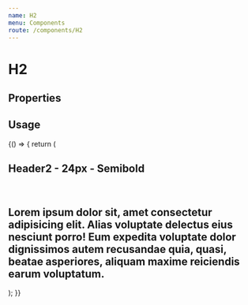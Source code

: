 ```yaml
---
name: H2
menu: Components
route: /components/H2
---
```



# H2

## Properties

<Props of={H2} />

## Usage

<Playground>
  {() => {
    return (
      <Fragment>
        <H2>Header2 - 24px - Semibold</H2>
        <br />
        <H2 id="truncated-header" truncate>
          Lorem ipsum dolor sit, amet consectetur adipisicing elit. Alias
          voluptate delectus eius nesciunt porro! Eum expedita voluptate dolor
          dignissimos autem recusandae quia, quasi, beatae asperiores, aliquam
          maxime reiciendis earum voluptatum.
        </H2>
      </Fragment>
    );
  }}
</Playground>
